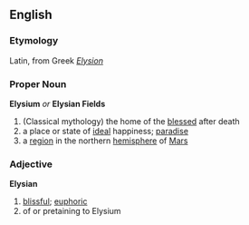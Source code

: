 ==English==
=== Etymology ===
Latin, from Greek ''[[Elysion]]''

=== Proper Noun ===
'''Elysium''' ''or'' '''Elysian Fields'''
# (Classical mythology) the home of the [[blessed]] after death
# a place or state of [[ideal]] happiness; [[paradise]]
# a [[region]] in the northern [[hemisphere]] of [[Mars]]

=== Adjective ===
'''Elysian'''
# [[blissful]]; [[euphoric]]
# of or pretaining to Elysium